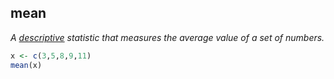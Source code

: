 ## mean

<dfn>A [descriptive](d.html#descriptive) statistic that measures the average value of a set of numbers.</dfn>

```r
x <- c(3,5,8,9,11)
mean(x)
```


